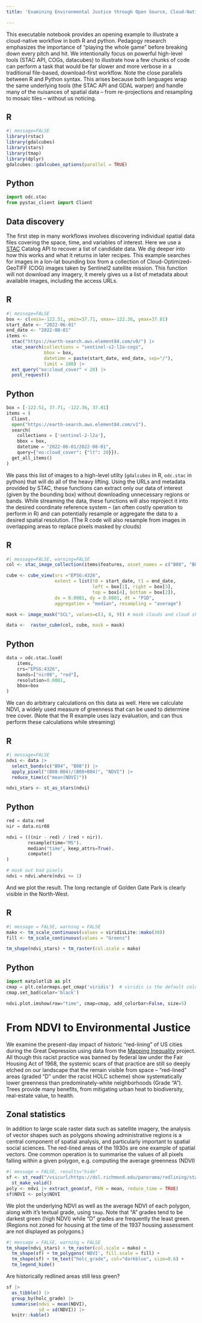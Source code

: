 ```yaml
---
title: 'Examining Environmental Justice through Open Source, Cloud-Native Tools'

---
```


This executable notebook provides an opening example to illustrate a cloud-native workflow in both R and python. 
Pedagogy research emphasizes the importance of "playing the whole game" before breaking down every pitch and hit.
We intentionally focus on powerful high-level tools (STAC API, COGs, datacubes) to illustrate how a few chunks of
code can perform a task that would be far slower and more verbose in a traditional file-based, download-first workflow.
Note the close parallels between R and Python syntax. This arises because both languages wrap the same underlying 
tools (the STAC API and GDAL warper) and handle many of the nuisances of spatial data -- from re-projections and
resampling to mosaic tiles -- without us noticing.


::: {.panel-tabset}

## R

```r
#| message=FALSE
library(rstac)
library(gdalcubes)
library(stars)
library(tmap)
library(dplyr)
gdalcubes::gdalcubes_options(parallel = TRUE)
```

## Python

```python
import odc.stac
from pystac_client import Client
```


:::



## Data discovery

<!--
Large geospatial data comes in many different formats and is frequently divided into many individual files or "assets" which may represent different points in space, time, sensor bands or variables. Many users are familiar with file-based workflows, where each file type is read into the computational environment by a specific tool and that workflows proceed file-by-file. However, the same data can be represented in many different formats (ncdf or tiff, say) and subdivided in different ways. Importantly, the file-based-divisions often do not reflect the way a user might want to work with the data.  For instance, a NASA ncdf product may provide sea-surface-temperature as one file per day, with each file covering the entire global extent, while a user wants to examine trends in the data over time but only in a certain regional area. In such cases, it is inefficient to download data for the whole globe over many files.  Just as end-users in high level languages are not expected to manage very low-level concepts like memory block sizes, geospatial data scientists need not worry about these file serialization details when they have good high-level abstractions that can do it for them.  
-->

The first step in many workflows involves discovering individual spatial data files covering the space, time, and variables of interest. Here we use a [STAC](https://stacspec.org/en) Catalog API to recover a list of candidate data. 
We dig deeper into how this works and what it returns in later recipes. This example searches for images in a lon-lat bounding box from a collection of Cloud-Optimized-GeoTIFF (COG) images taken by Sentinel2 satellite mission.
This function will not download any imagery, it merely gives us a list of metadata about available images, including the access URLs.


::: {.panel-tabset}

## R


```r
#| message=FALSE
box <- c(xmin=-122.51, ymin=37.71, xmax=-122.36, ymax=37.81) 
start_date <- "2022-06-01"
end_date <- "2022-08-01"
items <-
  stac("https://earth-search.aws.element84.com/v0/") |>
  stac_search(collections = "sentinel-s2-l2a-cogs",
              bbox = box,
              datetime = paste(start_date, end_date, sep="/"),
              limit = 100) |>
  ext_query("eo:cloud_cover" < 20) |>
  post_request()
```

## Python

```python
box = [-122.51, 37.71, -122.36, 37.81]
items = (
  Client.
  open("https://earth-search.aws.element84.com/v1").
  search(
    collections = ['sentinel-2-l2a'],
    bbox = box,
    datetime = "2022-06-01/2022-08-01",
    query={"eo:cloud_cover": {"lt": 20}}).
  get_all_items()
)

```

:::

We pass this list of images to a high-level utilty (`gdalcubes` in R, `odc.stac` in python) that will do all of the heavy lifting.  Using the URLs and metadata provided by STAC, 
these functions can extract only our data of interest (given by the bounding box) without downloading unnecessary regions or bands. While streaming the data, these functions
will also reproject it into the desired coordinate reference system -- (an often costly operation to perform in R) and can potentially resample or aggregate the data to a desired 
spatial resolution. (The R code will also resample from images in overlapping areas to replace pixels masked by clouds)


::: {.panel-tabset}

## R


```r
#| message=FALSE, warning=FALSE
col <- stac_image_collection(items$features, asset_names = c("B08", "B04", "SCL"))

cube <- cube_view(srs ="EPSG:4326",
                  extent = list(t0 = start_date, t1 = end_date,
                                left = box[1], right = box[3],
                                top = box[4], bottom = box[2]),
                  dx = 0.0001, dy = 0.0001, dt = "P1D",
                  aggregation = "median", resampling = "average")

mask <- image_mask("SCL", values=c(3, 8, 9)) # mask clouds and cloud shadows

data <-  raster_cube(col, cube, mask = mask)
```

## Python

```python
data = odc.stac.load(
    items,
    crs="EPSG:4326",
    bands=["nir08", "red"],
    resolution=0.0001,
    bbox=box
)

```

:::

We can do arbitrary calculations on this data as well. Here we calculate NDVI, a widely used measure of greenness that can be used to determine tree cover. 
(Note that the R example uses lazy evaluation, and can thus perform these calculations while streaming)

::: {.panel-tabset}

## R

```r
#| message=FALSE
ndvi <- data |>
  select_bands(c("B04", "B08")) |>
  apply_pixel("(B08-B04)/(B08+B04)", "NDVI") |>
  reduce_time(c("mean(NDVI)"))

ndvi_stars <- st_as_stars(ndvi)
```

## Python

```python
red = data.red
nir = data.nir08

ndvi = (((nir - red) / (red + nir)).
        resample(time="MS").
        median("time", keep_attrs=True).
        compute()
)

# mask out bad pixels
ndvi = ndvi.where(ndvi <= 1)
```

:::


And we plot the result.  The long rectangle of Golden Gate Park is clearly visible in the North-West.

::: {.panel-tabset}

## R

```r
#| message = FALSE, warning = FALSE
mako <- tm_scale_continuous(values = viridisLite::mako(30))
fill <- tm_scale_continuous(values = "Greens")

tm_shape(ndvi_stars) + tm_raster(col.scale = mako)
```

## Python

```python
import matplotlib as plt
cmap = plt.colormaps.get_cmap('viridis')  # viridis is the default colormap for imshow
cmap.set_bad(color='black')

ndvi.plot.imshow(row="time", cmap=cmap, add_colorbar=False, size=5)
```

:::

# From NDVI to Environmental Justice

We examine the present-day impact of historic "red-lining" of US cities during the Great Depression using data from the [Mapping Inequality](https://dsl.richmond.edu/panorama/redlining) project.  All though this racist practice was banned by federal law under the Fair Housing Act of 1968, the systemic scars of that practice are still so deeply etched on our landscape that the remain visible from space -- "red-lined" areas (graded "D" under the racist HOLC scheme) show systematically lower greenness than predominately-white neighborhoods (Grade "A").  Trees provide many benefits, from mitigating urban heat to biodiversity, real-estate value, to health.


## Zonal statistics 

In addition to large scale raster data such as satellite imagery, the analysis of vector shapes such as polygons showing administrative regions is a central component of spatial analysis, and particularly important to spatial social sciences. The red-lined areas of the 1930s are one example of spatial vectors. One common operation is to summarise the values of all pixels falling within a given polygon, e.g. computing the average greenness (NDVI) 


```r
#| message = FALSE, results="hide"
sf <- st_read("/vsicurl/https://dsl.richmond.edu/panorama/redlining/static/downloads/geojson/CASanFrancisco1937.geojson") |>
  st_make_valid()
poly <- ndvi |> extract_geom(sf, FUN = mean, reduce_time = TRUE)
sf$NDVI <- poly$NDVI
```


We plot the underlying NDVI as well as the average NDVI of each polygon, along with it's textual grade, using `tmap`.  Note that "A" grades tend to be darkest green (high NDVI) while "D" grades are frequently the least green.  (Regions not zoned for housing at the time of the 1937 housing assessment are not displayed as polygons.)

```r
#| message = FALSE, warning = FALSE
tm_shape(ndvi_stars) + tm_raster(col.scale = mako) +
  tm_shape(sf) + tm_polygons('NDVI', fill.scale = fill) +
  tm_shape(sf) + tm_text("holc_grade", col="darkblue", size=0.6) +
  tm_legend_hide()
```


Are historically redlined areas still less green?

```r
sf |> 
  as_tibble() |>
  group_by(holc_grade) |> 
  summarise(ndvi = mean(NDVI), 
            sd = sd(NDVI)) |>
  knitr::kable()
```

